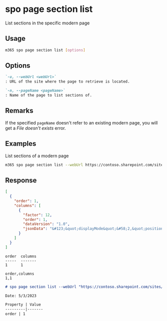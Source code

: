 
# spo page section list

List sections in the specific modern page

## Usage

```sh
m365 spo page section list [options]
```

## Options

```md definition-list
`-u, --webUrl <webUrl>`
: URL of the site where the page to retrieve is located.

`-n, --pageName <pageName>`
: Name of the page to list sections of.
```

<Global />

## Remarks

If the specified `pageName` doesn't refer to an existing modern page, you will get a _File doesn't exists_ error.

## Examples

List sections of a modern page

```sh
m365 spo page section list --webUrl https://contoso.sharepoint.com/sites/team-a --pageName home.aspx
```

## Response

<Tabs>
  <TabItem value="JSON">

  ```json
  [
    {
      "order": 1,
      "columns": [
        {
          "factor": 12,
          "order": 1,
          "dataVersion": "1.0",
          "jsonData": "&#123;&quot;displayMode&quot;&#58;2,&quot;position&quot;&#58;&#123;&quot;sectionFactor&quot;&#58;12,&quot;sectionIndex&quot;&#58;1,&quot;zoneIndex&quot;&#58;1&#125;&#125;"
        }
      ]
    }
  ]
  ```

  </TabItem>
  <TabItem value="Text">

  ```text
  order  columns
  -----  -------
  1      1
  ```

  </TabItem>
  <TabItem value="CSV">

  ```csv
  order,columns
  1,1
  ```

  </TabItem>
  <TabItem value="Markdown">

  ```md
  # spo page section list --webUrl "https://contoso.sharepoint.com/sites/team-a" --pageName "home.aspx"

  Date: 5/3/2023

  Property | Value
  ---------|-------
  order | 1

  ```

  </TabItem>
</Tabs>

